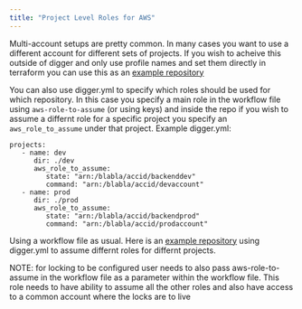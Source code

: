 ```yaml
---
title: "Project Level Roles for AWS"
---
```


Multi-account setups are pretty common. In many cases you want to use a different account for
different sets of projects. If you wish to acheive this outside of digger and only use profile names and set
them directly in terraform you can use this as an [example repository](https://github.com/diggerhq/demo-assume-role-multi-account-aws)

You can also use digger.yml to specify which roles should be used for which repository. In this case you specify a main
role in the workflow file using `aws-role-to-assume` (or using keys) and inside the repo if you wish to assume
a differnt role for a specific project you specify an `aws_role_to_assume` under that project. Example digger.yml:

```
projects:
   - name: dev
      dir: ./dev
      aws_role_to_assume:
         state: "arn:/blabla/accid/backenddev"
         command: "arn:/blabla/accid/devaccount"
   - name: prod
      dir: ./prod
      aws_role_to_assume:
         state: "arn:/blabla/accid/backendprod"
         command: "arn:/blabla/accid/prodaccount"
```

Using a workflow file as usual. Here is an [example repository](https://github.com/diggerhq/demo-assume-role-multi-account-aws_diggeryml) using digger.yml to assume differnt roles for differnt projects.

<Note>
NOTE: for locking to be configured user needs to also pass aws-role-to-assume in the workflow file as a
parameter within the workflow file. This role needs to have ability to assume all the other roles and also have access to a common account where the locks are to live
</Note>

